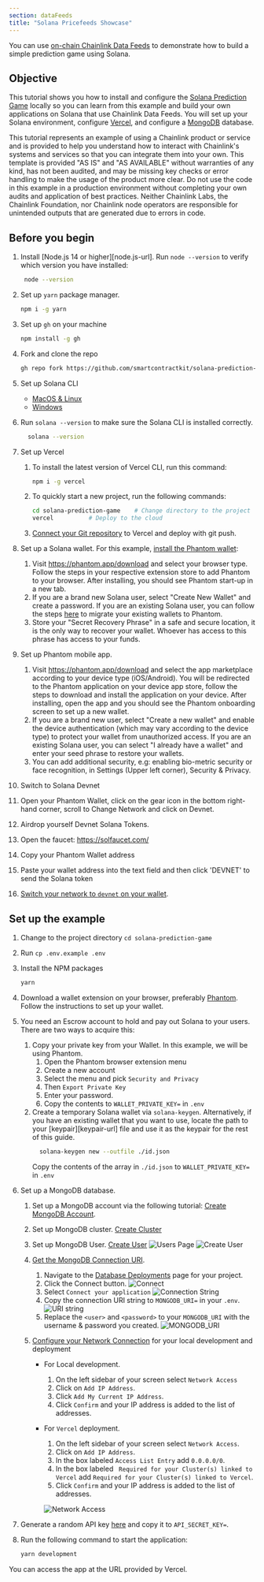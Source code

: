 ```yaml
---
section: dataFeeds
title: "Solana Pricefeeds Showcase"
---
```



You can use [on-chain Chainlink Data Feeds](/data-feeds/solana) to demonstrate how to build a simple prediction game using Solana.

## Objective

This tutorial shows you how to install and configure the [Solana Prediction Game](https://github.com/smartcontractkit/solana-prediction-game) locally so you can learn from this example and build your own applications on Solana that use Chainlink Data Feeds. You will set up your Solana environment, configure [Vercel](https://vercel.com/dashboard), and configure a [MongoDB](https://www.mongodb.com/) database.

<Aside type="caution" title="Disclaimer">
  This tutorial represents an example of using a Chainlink product or service and is provided to help you understand how
  to interact with Chainlink's systems and services so that you can integrate them into your own. This template is
  provided "AS IS" and "AS AVAILABLE" without warranties of any kind, has not been audited, and may be missing key
  checks or error handling to make the usage of the product more clear. Do not use the code in this example in a
  production environment without completing your own audits and application of best practices. Neither Chainlink Labs,
  the Chainlink Foundation, nor Chainlink node operators are responsible for unintended outputs that are generated due
  to errors in code.
</Aside>

## Before you begin

1. Install [Node.js 14 or higher][node.js-url]. Run `node --version` to verify which version you have installed:

   ```sh
    node --version
   ```

1. Set up `yarn` package manager.

   ```sh
   npm i -g yarn
   ```

1. Set up `gh` on your machine

   ```sh
   npm install -g gh
   ```

1. Fork and clone the repo

   ```sh
   gh repo fork https://github.com/smartcontractkit/solana-prediction-game.git --clone
   ```

1. Set up Solana CLI

   - [MacOS & Linux](https://docs.solana.com/cli/install-solana-cli-tools#macos--linux)
   - [Windows](https://docs.solana.com/cli/install-solana-cli-tools#windows)

1. Run `solana --version` to make sure the Solana CLI is installed correctly.

   ```sh
     solana --version
   ```

1. Set up Vercel

   1. To install the latest version of Vercel CLI, run this command:

      ```sh
      npm i -g vercel
      ```

   1. To quickly start a new project, run the following commands:

      ```sh
      cd solana-prediction-game    # Change directory to the project
      vercel          # Deploy to the cloud
      ```

   1. [Connect your Git repository](https://vercel.com/docs/git) to Vercel and deploy with git push.

1. Set up a Solana wallet. For this example, [install the Phantom wallet](https://phantom.app/):

   1. Visit https://phantom.app/download and select your browser type. Follow the steps in your respective extension store to add Phantom to your browser. After installing, you should see Phantom start-up in a new tab.
   1. If you are a brand new Solana user, select "Create New Wallet" and create a password. If you are an existing Solana user, you can follow the steps [here](https://phantom.app/help/migrating-from-sollet-to-phantom) to migrate your existing wallets to Phantom.
   1. Store your "Secret Recovery Phrase" in a safe and secure location, it is the only way to recover your wallet. Whoever has access to this phrase has access to your funds.

1. Set up Phantom mobile app.

   1. Visit https://phantom.app/download and select the app marketplace according to your device type (iOS/Android). You will be redirected to the Phantom application on your device app store, follow the steps to download and install the application on your device. After installing, open the app and you should see the Phantom onboarding screen to set up a new wallet.
   1. If you are a brand new user, select "Create a new wallet" and enable the device authentication (which may vary according to the device type) to protect your wallet from unauthorized access. If you are an existing Solana user, you can select "I already have a wallet" and enter your seed phrase to restore your wallets.
   1. You can add additional security, e.g: enabling bio-metric security or face recognition, in Settings (Upper left corner), Security & Privacy.

1. Switch to Solana Devnet

1. Open your Phantom Wallet, click on the gear icon in the bottom right-hand corner, scroll to Change Network and click on Devnet.

1. Airdrop yourself Devnet Solana Tokens.

1. Open the faucet: https://solfaucet.com/
1. Copy your Phantom Wallet address
1. Paste your wallet address into the text field and then click 'DEVNET' to send the Solana token

1. [Switch your network to `devnet` on your wallet](https://docs.realms.today/phantom-wallet).

## Set up the example

1. Change to the project directory `cd solana-prediction-game`
1. Run `cp .env.example .env`
1. Install the NPM packages
   ```sh
   yarn
   ```
1. Download a wallet extension on your browser, preferably [Phantom](https://phantom.app/download). Follow the instructions to set up your wallet.
1. You need an Escrow account to hold and pay out Solana to your users. There are two ways to acquire this:

   1. Copy your private key from your Wallet. In this example, we will be using Phantom.
      1. Open the Phantom browser extension menu
      1. Create a new account
      1. Select the menu and pick `Security and Privacy`
      1. Then `Export Private Key`
      1. Enter your password.
      1. Copy the contents to `WALLET_PRIVATE_KEY=` in `.env`
   1. Create a temporary Solana wallet via `solana-keygen`. Alternatively, if you have an existing wallet that you want to use, locate the path to your [keypair][keypair-url] file and use it as the keypair for the rest of this guide.
      ```sh
        solana-keygen new --outfile ./id.json
      ```
      Copy the contents of the array in `./id.json` to `WALLET_PRIVATE_KEY=` in `.env`

1. Set up a MongoDB database.

   1. Set up a MongoDB account via the following tutorial: [Create MongoDB Account](https://www.mongodb.com/docs/guides/atlas/account/).
   1. Set up MongoDB cluster. [Create Cluster](https://www.mongodb.com/docs/guides/atlas/cluster/)
   1. Set up MongoDB User. [Create User](https://www.mongodb.com/docs/guides/atlas/db-user/)
      ![Users Page](/images/quickstarts/price-feeds-showcase/users_page.png)
      ![Create User](/images/quickstarts/price-feeds-showcase/add_user.png)
   1. [Get the MongoDB Connection URI](https://www.mongodb.com/docs/guides/atlas/connection-string/).

      1. Navigate to the [Database Deployments](https://cloud.mongodb.com/v2?_ga=2.162842878.354261710.1675751201-506434847.1674149602) page for your project.
      1. Click the Connect button.
         ![Connect](/images/quickstarts/price-feeds-showcase/sample-data-cluster.png)
      1. Select `Connect your application`
         ![Connection String](/images/quickstarts/price-feeds-showcase/connection-string.png)
      1. Copy the connection URI string to `MONGODB_URI=` in your `.env`.
         ![URI string](/images/quickstarts/price-feeds-showcase/mongodb_uri.png)
      1. Replace the `<user>` and `<password>` to your `MONGODB_URI` with the username & password you created.
         ![MONGODB_URI](/images/quickstarts/price-feeds-showcase/mongo_uri.png)

   1. [Configure your Network Connection](https://www.mongodb.com/docs/guides/atlas/network-connections/#configure-a-network-connection) for your local development and deployment

      - For Local development.

        1. On the left sidebar of your screen select `Network Access`
        1. Click on `Add IP Address`.
        1. Click `Add My Current IP Address`.
        1. Click `Confirm` and your IP address is added to the list of addresses.

      - For `Vercel` deployment.

        1. On the left sidebar of your screen select `Network Access`.
        1. Click on `Add IP Address`.
        1. In the box labeled `Access List Entry` add `0.0.0.0/0`.
        1. In the box labeled `	Required for your Cluster(s) linked to Vercel` add `Required for your Cluster(s) linked to Vercel`.
        1. Click `Confirm` and your IP address is added to the list of addresses.

        ![Network Access](/images/quickstarts/price-feeds-showcase/network_access.png)

1. Generate a random API key [here](https://generate-random.org/api-key-generator) and copy it to `API_SECRET_KEY=`.

1. Run the following command to start the application:

   ```sh
   yarn development
   ```

You can access the app at the URL provided by Vercel.
